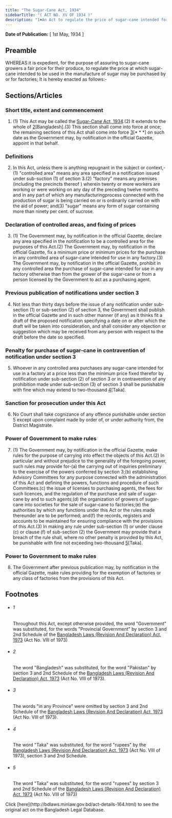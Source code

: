 ```yaml
---
title: "The Sugar-Cane Act, 1934"
sidebarTitle: "( ACT NO. XV OF 1934 )"
description: "1♠An Act to regulate the price of sugar-cane intended for use in sugar factories."
---
```


**Date of Publication:** [ 1st May, 1934 ]

## Preamble

WHEREAS it is expedient, for the purpose of assuring to sugar-cane growers a fair price for their produce, to regulate the price at which sugar-cane intended to be used in the manufacture of sugar may be purchased by or for factories; It is hereby enacted as follows:-

## Sections/Articles

### Short title, extent and commencement

1. (1) This Act may be called the [Sugar-Cane Act, 1934](/act-164.html "Sugar-Cane Act, 1934").(2) It extends to the whole of [2](1)[Bangladesh].(3) This section shall come into force at once; the remaining sections of this Act shall come into force [3](2)[\* \* \*] on such date as the Government may, by notification in the official Gazette, appoint in that behalf.

### Definitions

2. In this Act, unless there is anything repugnant in the subject or context,-(1) "controlled area" means any area specified in a notification issued under sub-suction (1) of section 3.(2) "factory" means any premises (including the precincts thereof ) wherein twenty or more workers are working or were working on any day of the preceding twelve months and in any part of which any manufacturingprocess connected with the production of sugar is being carried on or is ordinarily carried on with the aid of power; and(3) "sugar" means any form of sugar containing more than ninety per cent. of sucrose.

### Declaration of controlled areas, and fixing of prices

3. (1) The Government may, by notification in the official Gazette, declare any area specified in the notification to be a controlled area for the purposes of this Act.(2) The Government may, by notification in the official Gazette, fix a minimum price or minimum prices for the purchase in any controlled area of sugar-cane intended for use in any factory.(3) The Government may, by notification in the official Gazette, prohibit in any controlled area the purchase of sugar-cane intended for use in any factory otherwise than from the grower of the sugar-cane or from a person licensed by the Government to act as a purchasing agent.

### Previous publication of notifications under section 3

4. Not less than thirty days before the issue of any notification under sub-section (1) or sub-section (2) of section 3, the Government shall publish in the official Gazette and in such other manner (if any) as it thinks fit a draft of the proposed notification specifying a date on or after which the draft will be taken into consideration, and shall consider any objection or suggestion which may be received from any person with respect to the draft before the date so specified.

### Penalty for purchase of sugar-cane in contravention of notification under section 3

5. Whoever in any controlled area purchases any sugar-cane intended for use in a factory at a price less than the minimum price fixed therefor by notification under sub-section (2) of section 3 or in contravention of any prohibition made under sub-section (3) of section 3 shall be punishable with fine which may extend to two-thousand [4](1)[Taka].

### Sanction for prosecution under this Act

6. No Court shall take cognizance of any offence punishable under section 5 except upon complaint made by order of, or under authority from, the District Magistrate.

### Power of Government to make rules

7. (1) The Government may, by notification in the official Gazette, make rules for the purpose of carrying into effect the objects of this Act.(2) In particular and without prejudice to the generality of the foregoing power, such rules may provide for-(a) the carrying out of inquiries preliminary to the exercise of the powers conferred by section 3;(b) establishing Advisory Committees for any purpose connected with the administration of this Act and defining the powers, functions and procedure of such Committees.(c) the issue of licenses to purchasing agents, the fees for such licences, and the regulation of the purchase and sale of sugar-cane by and to such agents;(d) the organization of growers of sugar-cane into societies for the sale of sugar-cane to factories;(e) the authorities by which any functions under this Act or the rules made thereunder are to be performed; and(f) the records, registers and accounts to be maintained for ensuring compliance with the provisions of this Act.(3) In making any rule under sub-section (1) or under clause (c) or clause (f) of sub-section (2) the Government may provide that a breach of the rule shall, where no other penalty is provided by this Act, be punishable with fine not exceeding two-thousand [5](1)[Taka].

### Power to Government to make rules

8. The Government after previous publication may, by notification in the official Gazette, make rules providing for the exemption of factories or any class of factories from the provisions of this Act.

## Footnotes

- ###### 1

  Throughout this Act, except otherwise provided, the word "Government" was substituted, for the words "Provincial Government" by section 3 and 2nd Schedule of the [Bangladesh Laws (Revision And Declaration) Act, 1973](/act-430.html "Bangladesh Laws (Revision And Declaration) Act, 1973") (Act No. VIII of 1973)

- ###### 2

  The word "Bangladesh" was substituted, for the word "Pakistan" by section 3 and 2nd Schedule of the [Bangladesh Laws (Revision And Declaration) Act, 1973](/act-430.html "Bangladesh Laws (Revision And Declaration) Act, 1973") (Act No. VIII of 1973).

- ###### 3

  The words "in any Province" were omitted by section 3 and 2nd Schedule of the [Bangladesh Laws (Revision And Declaration) Act, 1973](/act-430.html "Bangladesh Laws (Revision And Declaration) Act, 1973") (Act No. VIII of 1973).

- ###### 4

  The word "Taka" was substituted, for the word "rupees" by the [Bangladesh Laws (Revision And Declaration) Act, 1973](/act-430.html "Bangladesh Laws (Revision And Declaration) Act, 1973") (Act No. VIII of 1973), section 3 and 2nd Schedule.

- ###### 5

  The word "Taka" was substituted, for the word "rupees" by section 3 and 2nd Schedule of the [Bangladesh Laws (Revision And Declaration) Act, 1973](/act-430.html "Bangladesh Laws (Revision And Declaration) Act, 1973") (Act No. VIII of 1973)

<Note>
  Click [here](http://bdlaws.minlaw.gov.bd/act-details-164.html) to see the original act on the Bangladesh Legal Database.
</Note>
